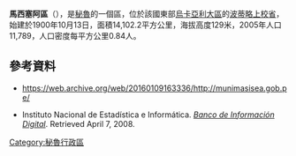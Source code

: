 '''馬西塞阿區'''（{{lang-es|Distrito de Masisea}}），是[[秘魯|秘魯]]的一個區，位於該國東部[[烏卡亞利大區|烏卡亞利大區]]的[[波蒂略上校省|波蒂略上校省]]，始建於1900年10月13日，面積14,102.2平方公里，海拔高度129米，2005年人口11,789，人口密度每平方公里0.84人。

==參考資料==
*[https://web.archive.org/web/20160109163336/http://munimasisea.gob.pe/ https://web.archive.org/web/20160109163336/http://munimasisea.gob.pe/]
*{{es icon}} Instituto Nacional de Estadística e Informática. ''[https://web.archive.org/web/20080423164200/http://desa.inei.gob.pe/mapas/bid/ Banco de Información Digital]''. Retrieved April 7, 2008.

{{coord|8.606|S|74.314|W|type:adm3rd_source:itwiki|display=title}}

{{Peru-geo-stub}}
[[Category:秘魯行政區|Category:秘魯行政區]]